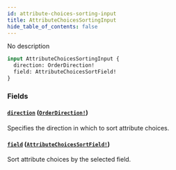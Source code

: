 ```yaml
---
id: attribute-choices-sorting-input
title: AttributeChoicesSortingInput
hide_table_of_contents: false
---
```


No description

```graphql
input AttributeChoicesSortingInput {
  direction: OrderDirection!
  field: AttributeChoicesSortField!
}
```

### Fields

#### [`direction`](#) ([`OrderDirection!`](../../../developer/api-reference/enums/order-direction))

Specifies the direction in which to sort attribute choices.

#### [`field`](#) ([`AttributeChoicesSortField!`](../../../developer/api-reference/enums/attribute-choices-sort-field))

Sort attribute choices by the selected field.
